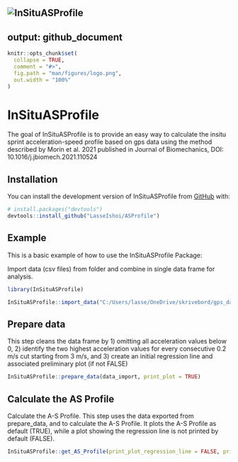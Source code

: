 ![InSituASProfile](https://user-images.githubusercontent.com/98103290/153732173-2e78463b-565c-40ff-900a-cdcf8ee27795.png)
---
output: github_document
---

<!-- README.md is generated from README.Rmd. Please edit that file -->

```r
knitr::opts_chunk$set(
  collapse = TRUE,
  comment = "#>",
  fig.path = "man/figures/logo.png",
  out.width = "100%"
)
```

# InSituASProfile

<!-- badges: start -->
<!-- badges: end -->

The goal of InSituASProfile is to provide an easy way to calculate the insitu 
sprint acceleration-speed profile based on gps data using the method described
by Morin et al. 2021 published in Journal of Biomechanics, 
DOI: 10.1016/j.jbiomech.2021.110524

## Installation

You can install the development version of InSituASProfile from 
[GitHub](https://github.com/) with:

``` r
# install.packages("devtools")
devtools::install_github("LasseIshoi/ASProfile")
```

## Example

This is a basic example of how to use the InSituASProfile Package:

Import data (csv files) from folder and combine in single data frame for analysis. 

```r
library(InSituASProfile)

InSituASProfile::import_data("C:/Users/lasse/OneDrive/skrivebord/gps_data", Velocity, Acceleration)

```

## Prepare data

This step cleans the data frame by 1) omitting all acceleration
values below 0, 2) identify the two highest acceleration values for every 
consecutive 0.2 m/s cut starting from 3 m/s, and 3) create an initial 
regression line and associated preliminary plot (if not FALSE) 

```r

InSituASProfile::prepare_data(data_import, print_plot = TRUE)

```

## Calculate the AS Profile

Calculate the A-S Profile. This step uses the data exported from prepare_data,
and to calculate the A-S Profile. It plots the A-S Profile as default (TRUE), 
while a plot showing the regression line is not printed by default (FALSE).

```r

InSituASProfile::get_AS_Profile(print_plot_regression_line = FALSE, print_AS_plot = TRUE)

```
